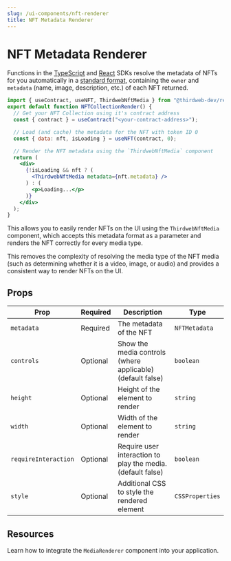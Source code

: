 ```yaml
---
slug: /ui-components/nft-renderer
title: NFT Metadata Renderer
---
```



# NFT Metadata Renderer

Functions in the [TypeScript](/typescript) and [React](/react) SDKs resolve the metadata of NFTs for you automatically
in a [standard format](/typescript/sdk.nft),
containing the `owner` and `metadata` (name, image, description, etc.) of each NFT returned.

```jsx
import { useContract, useNFT, ThirdwebNftMedia } from "@thirdweb-dev/react";
export default function NFTCollectionRender() {
  // Get your NFT Collection using it's contract address
  const { contract } = useContract("<your-contract-address>");

  // Load (and cache) the metadata for the NFT with token ID 0
  const { data: nft, isLoading } = useNFT(contract, 0);

  // Render the NFT metadata using the `ThirdwebNftMedia` component
  return (
    <div>
      {!isLoading && nft ? (
        <ThirdwebNftMedia metadata={nft.metadata} />
      ) : (
        <p>Loading...</p>
      )}
    </div>
  );
}
```

This allows you to easily render NFTs on the UI using the `ThirdwebNftMedia` component, which accepts this metadata format
as a parameter and renders the NFT correctly for every media type.

This removes the complexity of resolving the media type of the NFT media (such as determining whether it is a video, image, or audio) and
provides a consistent way to render NFTs on the UI.

<div className="row" style={{ marginBottom: 24 }}>
  <div className="col col--12" style={{ marginTop: 8 }}>
    <QuickstartCard
      name="Example: Render All the NFTs in an NFT Collection"
      link="https://contract-hub.thirdweb-example.com/nft-collection"
      image="/assets/icons/education.png"
    />
  </div>
</div>

## Props

| Prop                 | Required | Description                                                 | Type            |
| -------------------- | -------- | ----------------------------------------------------------- | --------------- |
| `metadata`           | Required | The metadata of the NFT                                     | `NFTMetadata`   |
| `controls`           | Optional | Show the media controls (where applicable) (default false)  | `boolean`       |
| `height`             | Optional | Height of the element to render                             | `string`        |
| `width`              | Optional | Width of the element to render                              | `string`        |
| `requireInteraction` | Optional | Require user interaction to play the media. (default false) | `boolean`       |
| `style`              | Optional | Additional CSS to style the rendered element                | `CSSProperties` |

## Resources

Learn how to integrate the `MediaRenderer` component into your application.

<div className="row" style={{ marginBottom: 24 }}>
  <div className="col col--12" style={{ padding: 8 }}>
    <QuickstartCard
      name="Guide: Render NFT Metadata In a React App"
      link="https://blog.thirdweb.com/guides/how-to-render-nft-metadata-in-a-react-app-using-thirdwebnftmedia/"
      image="/assets/icons/education.png"
    />
  </div>
</div>
